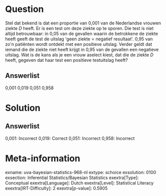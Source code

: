 Question
========

Stel dat bekend is dat een proportie van 0,001 van de Nederlandse
vrouwen ziekte *D* heeft. Er is een test om deze ziekte op te sporen.
Die test is niet altijd betrouwbaar: in 0,05 van de gevallen waarin de
betrokkene de ziekte heeft geeft de test de uitslag \'geen ziekte =
negatief resultaat\'. 0,95 van zo\'n patiënten wordt ontdekt met een
positieve uitslag. Verder geldt dat iemand die de ziekte niet heeft
krijgt in 0,95 van de gevallen een negatieve uitslag. Wat is de kans als
je een vrouw aselect kiest, dat die de ziekte *D* heeft, gegeven dat
haar test een positieve testuitslag heeft?

Answerlist
----------

0,001
0,019
0,051
0,958

Solution
========

Answerlist
----------

0,001: Incorrect
0,019: Correct
0,051: Incorrect
0,958: Incorrect

Meta-information
================
exname: uva-bayesian-statistics-968-nl
extype: schoice
exsolution: 0100
exsection: Inferential Statistics/Bayesian Statistics
exextra[Type]: Conceptual
exextra[Language]: Dutch
exextra[Level]: Statistical Literacy
exextra[IRT-Difficulty]: 2
exextra[p-value]: 0.5905
